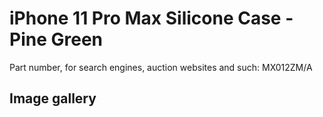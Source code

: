 
# iPhone 11 Pro Max Silicone Case - Pine Green

Part number, for search engines, auction websites and such: MX012ZM/A

## Image gallery

<div style={{ width: '100%', maxWidth: '768px' }}>
<GalleryComponent
    images={[
      {
        original: "/everysource/MX012.webp",
        thumbnail: "/everypreview/MX012.webp",
      },
      {
        original: "/everysource/MX012_AV1.webp",
        thumbnail: "/everypreview/MX012_AV1.webp",
      },
      {
        original: "/everysource/MX012_AV2.webp",
        thumbnail: "/everypreview/MX012_AV2.webp",
      },
      {
        original: "/everysource/MX012_AV3.webp",
        thumbnail: "/everypreview/MX012_AV3.webp",
      },
      {
        original: "/everysource/MX012_AV4.webp",
        thumbnail: "/everypreview/MX012_AV4.webp",
      },
      {
        original: "/everysource/MX012_AV5.webp",
        thumbnail: "/everypreview/MX012_AV5.webp",
      }
    ]}
  />
</div>